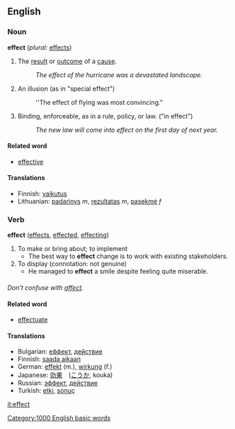 ==English==

===Noun===
'''effect'''  (''plural:'' [[effects]])
#The [[result]] or [[outcome]] of a [[cause]].
#:''The effect of the hurricane was a devastated landscape.''
#An illusion (as in "special effect")
#:''The effect of flying was most convincing."
#Binding, enforceable, as in a rule, policy, or law. ("in effect")
#:''The new law will come into effect on the first day of next year.''

====Related word====
*[[effective]]

====Translations====

*Finnish: [[vaikutus]]
*Lithuanian: [[padarinys]] ''m'', [[rezultatas]] ''m'', [[pasekmė]] ''f''

===Verb===
'''effect'''  ([[effects]], [[effected]], [[effecting]])
#To make or bring about; to implement
#*The best way to '''effect''' change is to work with existing stakeholders.
#To display (connotation: not genuine)
#*He managed to '''effect''' a smile despite feeling quite miserable.

===={{usage}}====
''Don't confuse with [[affect]].''

====Related word====
*[[effectuate]]

====Translations====
*Bulgarian: [[еффект]], [[действие]]
*Finnish: [[saada aikaan]]
*German: [[effekt]] (m.), [[wirkung]] (f.)
*Japanese: [[効果]]　([[こうか]], kouka)
*Russian: [[эффект]], [[действие]]
*Turkish: [[etki]], [[sonuç]]

[[it:effect]]
[[Category:1000 English basic words]]